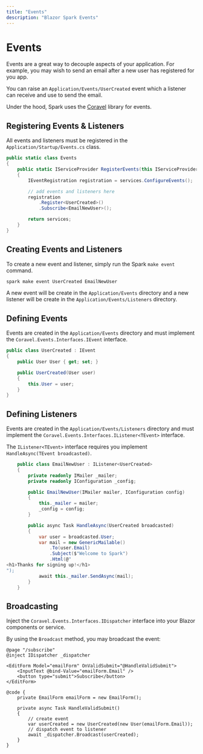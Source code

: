 ```yaml
---
title: "Events"
description: "Blazor Spark Events"
---
```


# Events
Events are a great way to decouple aspects of your application. For example, you may wish to send an email after a new user has registered for you app. 

You can raise an `Application/Events/UserCreated` event which a listener can receive and use to send the email.

Under the hood, Spark uses the [Coravel](https://github.com/jamesmh/coravel) library for events.

## Registering Events & Listeners
All events and listeners must be registered in the `Application/Startup/Events.cs` class.
```csharp
public static class Events
{
    public static IServiceProvider RegisterEvents(this IServiceProvider services)
    {
        IEventRegistration registration = services.ConfigureEvents();

        // add events and listeners here
        registration
            .Register<UserCreated>()
            .Subscribe<EmailNewUser>();

        return services;
    }
}
```

## Creating Events and Listeners
To create a new event and listener, simply run the Spark  `make event` command.

```bash
spark make event UserCreated EmailNewUser
```

A new event will be create in the `Application/Events` directory and a new listener will be create in the `Application/Events/Listeners` directory.

## Defining Events
Events are created in the `Application/Events` directory and must implement the `Coravel.Events.Interfaces.IEvent` interface.
```csharp
public class UserCreated : IEvent
{
    public User User { get; set; }

    public UserCreated(User user)
    {
        this.User = user;
    }
}
```

## Defining Listeners
Events are created in the `Application/Events/Listeners` directory and must implement the `Coravel.Events.Interfaces.IListener<TEvent>` interface.

The `IListener<TEvent>` interface requires you implement `HandleAsync(TEvent broadcasted)`.
```csharp
    public class EmailNewUser : IListener<UserCreated>
    {
        private readonly IMailer _mailer;
        private readonly IConfiguration _config;

        public EmailNewUser(IMailer mailer, IConfiguration config)
        {
            this._mailer = mailer;
            _config = config;
        }

        public async Task HandleAsync(UserCreated broadcasted)
        {
            var user = broadcasted.User;
            var mail = new GenericMailable()
                .To(user.Email)
                .Subject($"Welcome to Spark")
                .Html(@"
<h1>Thanks for signing up!</h1>
");
            await this._mailer.SendAsync(mail);
        }
    }
```

## Broadcasting
Inject the `Coravel.Events.Interfaces.IDispatcher` interface into your Blazor components or service.

By using the `Broadcast` method, you may broadcast the event:

```razor
@page "/subscribe"
@inject IDispatcher _dispatcher

<EditForm Model="emailForm" OnValidSubmit="@HandleValidSubmit">
    <InputText @bind-Value="emailForm.Email" />
    <button type="submit">Subscribe</button>
</EditForm>

@code {
    private EmailForm emailForm = new EmailForm();

    private async Task HandleValidSubmit()
    {
        // create event
        var userCreated = new UserCreated(new User(emailForm.Email));
        // dispatch event to listener
        await _dispatcher.Broadcast(userCreated);
    }
}
```